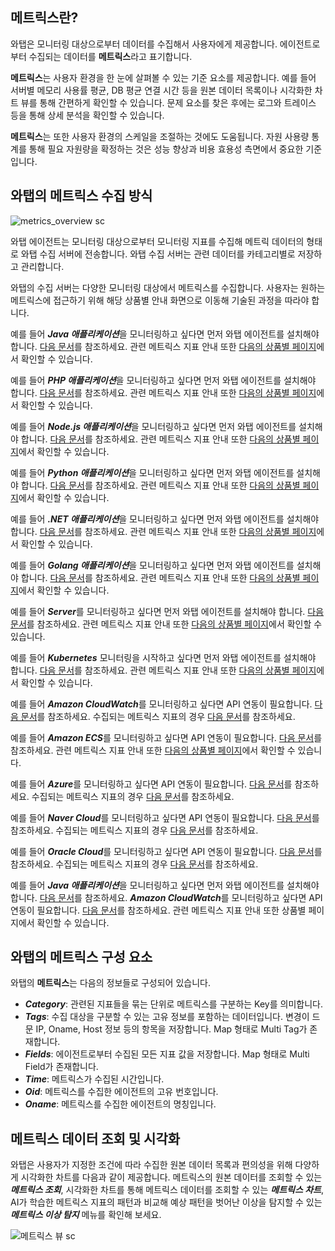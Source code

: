 <!-- 메트릭스 정의 -->

## 메트릭스란?

와탭은 모니터링 대상으로부터 데이터를 수집해서 사용자에게 제공합니다. 에이전트로부터 수집되는 데이터를 **메트릭스**라고 표기합니다. 

<!-- 메트릭스 효용성 안내 -->

**메트릭스**는 사용자 환경을 한 눈에 살펴볼 수 있는 기준 요소를 제공합니다. 예를 들어 서버별 메모리 사용률 평균, DB 평균 연결 시간 등을 원본 데이터 목록이나 시각화한 차트 뷰를 통해 간편하게 확인할 수 있습니다. 문제 요소를 찾은 후에는 로그와 트레이스 등을 통해 상세 분석을 확인할 수 있습니다. 

**메트릭스**는 또한 사용자 환경의 스케일을 조절하는 것에도 도움됩니다. 자원 사용량 통계를 통해 필요 자원량을 확정하는 것은 성능 향상과 비용 효용성 측면에서 중요한 기준입니다.

<!-- 메트릭스 수집 방식 -->

## 와탭의 메트릭스 수집 방식

<div style={{textAlign: 'center'}}>

![metrics_overview sc](/img/metrics-overview.png)

</div>

와탭 에이전트는 모니터링 대상으로부터 모니터링 지표를 수집해 메트릭 데이터의 형태로 와탭 수집 서버에 전송합니다. 와탭 수집 서버는 관련 데이터를 카테고리별로 저장하고 관리합니다. 

와탭의 수집 서버는 다양한 모니터링 대상에서 메트릭스를 수집합니다. 사용자는 원하는 메트릭스에 접근하기 위해 해당 상품별 안내 화면으로 이동해 기술된 과정을 따라야 합니다. 

<InDoc product='java'>

예를 들어 ***Java 애플리케이션***을 모니터링하고 싶다면 먼저 와탭 에이전트를 설치해야 합니다. [다음 문서](install-agent)를 참조하세요. 관련 메트릭스 지표 안내 또한 [다음의 상품별 페이지](metrics-app)에서 확인할 수 있습니다.

</InDoc>

<InDoc product='php'>

예를 들어 ***PHP 애플리케이션***을 모니터링하고 싶다면 먼저 와탭 에이전트를 설치해야 합니다. [다음 문서](install-agent)를 참조하세요. 관련 메트릭스 지표 안내 또한 [다음의 상품별 페이지](metrics-app)에서 확인할 수 있습니다.

</InDoc>

<InDoc product='nodejs'>

예를 들어 ***Node.js 애플리케이션***을 모니터링하고 싶다면 먼저 와탭 에이전트를 설치해야 합니다. [다음 문서](install-agent)를 참조하세요. 관련 메트릭스 지표 안내 또한 [다음의 상품별 페이지](metrics-app)에서 확인할 수 있습니다.

</InDoc>

<InDoc product='python'>

예를 들어 ***Python 애플리케이션***을 모니터링하고 싶다면 먼저 와탭 에이전트를 설치해야 합니다. [다음 문서](install-agent)를 참조하세요. 관련 메트릭스 지표 안내 또한 [다음의 상품별 페이지](metrics-app)에서 확인할 수 있습니다.

</InDoc>

<InDoc product='dotnet'>

예를 들어 ***.NET 애플리케이션***을 모니터링하고 싶다면 먼저 와탭 에이전트를 설치해야 합니다. [다음 문서](install-agent)를 참조하세요. 관련 메트릭스 지표 안내 또한 [다음의 상품별 페이지](metrics-app)에서 확인할 수 있습니다.

</InDoc>

<InDoc product='golang'>

예를 들어 ***Golang 애플리케이션***을 모니터링하고 싶다면 먼저 와탭 에이전트를 설치해야 합니다. [다음 문서](install-agent)를 참조하세요. 관련 메트릭스 지표 안내 또한 [다음의 상품별 페이지](metrics-app)에서 확인할 수 있습니다.

</InDoc>

<InDoc product='server'>

예를 들어 ***Server***를 모니터링하고 싶다면 먼저 와탭 에이전트를 설치해야 합니다. [다음 문서](install-agent)를 참조하세요. 관련 메트릭스 지표 안내 또한 [다음의 상품별 페이지](metrics-server)에서 확인할 수 있습니다.

</InDoc>

<InDoc product='kubernetes'>

예를 들어 ***Kubernetes*** 모니터링을 시작하고 싶다면 먼저 와탭 에이전트를 설치해야 합니다. [다음 문서](install)를 참조하세요. 관련 메트릭스 지표 안내 또한 [다음의 상품별 페이지](metrics-kubernetes)에서 확인할 수 있습니다.

</InDoc>

<InDoc product='amazon-cloudwatch'>

예를 들어 ***Amazon CloudWatch***를 모니터링하고 싶다면 API 연동이 필요합니다. [다음 문서](../amazon-cloudwatch/install-agent)를 참조하세요. 수집되는 메트릭스 지표의 경우 [다음 문서](https://docs.aws.amazon.com/ko_kr/AmazonCloudWatch/latest/monitoring/aws-services-cloudwatch-metrics.html)를 참조하세요.

</InDoc>

<InDoc product='amazon-ecs'>

예를 들어 ***Amazon ECS***를 모니터링하고 싶다면 API 연동이 필요합니다. [다음 문서](install-agent)를 참조하세요. 관련 메트릭스 지표 안내 또한 [다음의 상품별 페이지](dashboard)에서 확인할 수 있습니다.

</InDoc>

<InDoc product='azure'>

예를 들어 ***Azure***를 모니터링하고 싶다면 API 연동이 필요합니다. [다음 문서](install-agent)를 참조하세요. 수집되는 메트릭스 지표의 경우 [다음 문서](https://learn.microsoft.com/ko-kr/azure/azure-monitor/essentials/metrics-supported)를 참조하세요.

</InDoc>

<InDoc product='ncloud'>

예를 들어 ***Naver Cloud***를 모니터링하고 싶다면 API 연동이 필요합니다. [다음 문서](install-agent)를 참조하세요. 수집되는 메트릭스 지표의 경우 [다음 문서](https://api.ncloud-docs.com/docs/management-cloudinsight-productinfo)를 참조하세요.

</InDoc>

<InDoc product='oracle-cloud'>

예를 들어 ***Oracle Cloud***를 모니터링하고 싶다면 API 연동이 필요합니다. [다음 문서](install-agent)를 참조하세요. 수집되는 메트릭스 지표의 경우 [다음 문서](https://docs.oracle.com/en-us/iaas/Content/Monitoring/Concepts/monitoringoverview.htm#SupportedServices)를 참조하세요.

</InDoc>

<InDoc product='metrics'>

예를 들어 ***Java 애플리케이션***을 모니터링하고 싶다면 먼저 와탭 에이전트를 설치해야 합니다. [다음 문서](install-agent)를 참조하세요. ***Amazon CloudWatch***를 모니터링하고 싶다면 API 연동이 필요합니다. [다음 문서](install-agent)를 참조하세요. 관련 메트릭스 지표 안내 또한 상품별 페이지에서 확인할 수 있습니다.

</InDoc>

## 와탭의 메트릭스 구성 요소

와탭의 **메트릭스**는 다음의 정보들로 구성되어 있습니다.

* ***Category***: 관련된 지표들을 묶는 단위로 메트릭스를 구분하는 Key를 의미합니다.
* ***Tags***: 수집 대상을 구분할 수 있는 고유 정보를 포함하는 데이터입니다. 변경이 드문 IP, Oname, Host 정보 등의 항목을 저장합니다. Map 형태로 Multi Tag가 존재합니다.
* ***Fields***: 에이전트로부터 수집된 모든 지표 값을 저장합니다. Map 형태로 Multi Field가 존재합니다.
* ***Time***: 메트릭스가 수집된 시간입니다.
* ***Oid***: 메트릭스를 수집한 에이전트의 고유 번호입니다.
* ***Oname***: 메트릭스를 수집한 에이전트의 명칭입니다.

## 메트릭스 데이터 조회 및 시각화

와탭은 사용자가 지정한 조건에 따라 수집한 원본 데이터 목록과 편의성을 위해 다양하게 시각화한 차트를 다음과 같이 제공합니다. 메트릭스의 원본 데이터를 조회할 수 있는 ***메트릭스 조회***, 시각화한 차트를 통해 메트릭스 데이터를 조회할 수 있는 ***메트릭스 차트***, AI가 학습한 메트릭스 지표의 패턴과 비교해 예상 패턴을 벗어난 이상을 탐지할 수 있는 ***메트릭스 이상 탐지*** 메뉴를 확인해 보세요.

![메트릭스 뷰 sc](/img/metrics-views.png)

<!-- 사용자는 와탭의 메트릭스 메뉴를 통해 사용자 지정 조건에 따라 원본 데이터 목록을 조회하거나 다양하게 시각화한 차트를 확인할 수 있습니다. -->

<!-- 

 
* ***Category***: 관련된 지표들을 묶는 단위입니다.
* ***Tags***: 수집 대상을 구분할 수 있는 고유 정보를 포함하는 데이터입니다.
* ***Fields***: 에이전트로부터 수집된 지표입니다.
* ***Time***: 메트릭스가 수집된 시간입니다.
* ***Oid***: 메트릭스를 수집한 에이전트의 고유 번호입니다.
* ***Oname***: 메트릭스를 수집한 에이전트의 명칭입니다.

다양한 모니터링 대상에서 와탭의 수집 서버로 메트릭스를 전송할 수 있습니다. 
와탭의 수집 서버는 다양한 방식으로 메트릭스를 수집합니다.
메트릭스 지표 안내 또한 상품별로 안내를 제공합니다. 

-->